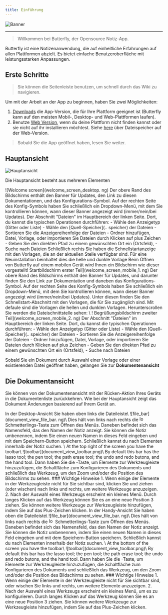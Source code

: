 ```yaml
---
title: Einführung
---
```



![Banner](/img/banner.png)

---

> Willkommen bei Butterfly, der Opensource Notiz-App.

Butterfly ist eine Notizenanwendung, die auf einheitliche Erfahrungen auf allen Plattformen abzielt. Es bietet einfache Benutzeroberfläche mit leistungsstarken Anpassungen.

## Erste Schritte

> Sie können die Seitenleiste benutzen, um schnell durch das Wiki zu navigieren.

Um mit der Arbeit an der App zu beginnen, haben Sie zwei Möglichkeiten:

1. [Downloads](/downloads) die App-Version, die für Ihre Plattform geeignet ist (Butterfly kann auf den meisten Mobil-, Desktop- und Web-Plattformen laufen).
2. Benutze [Web Version](https://web.butterfly.linwood.dev), wenn du deine Plattform nicht finden kannst oder sie nicht auf ihr installieren möchtest. Siehe [here](Storage#web) über Dateispeicher auf der Web-Version.

> Sobald Sie die App geöffnet haben, lesen Sie weiter.

## Hauptansicht

![Hauptansicht](main.png)

Die Hauptansicht besteht aus mehreren Elementen

<Tabs syncKey="platform">
    <TabItem label="Desktop">
        ![Welcome screen](welcome_screen_desktop. ng)
        Der obere Rand des Bildschirms enthält den Banner für Updates, den Link zu diesen Dokumentationen, und das <Gear className="inline-icon"/> Konfigurations-Symbol. Auf der rechten Seite des <Gear className="inline-icon"/> Konfig-Symbols haben Sie schließlich ein Dropdown-Menü, mit dem Sie kontrollieren können, wann dieser Banner angezeigt wird (immer/nein/bei Updates).
        Der Abschnitt "Dateien" im Hauptbereich der linken Seite. Dort, du kannst die typischen Operationen durchführen:
        - Wähle den Anzeigetyp (Gitter oder Liste)
        - Wähle den [Quell-Speicher](.. speicher) der Dateien
        - Sortieren Sie die Anzeigereihenfolge der Dateien
        - Ordner hinzufügen, Datei, Vorlage, oder importieren Sie Dateien durch Klicken auf <Plus className="inline-icon"/> plus Zeichen
        - Geben Sie den direkten Pfad zu einem gewünschten Ort ein (Ortsfeld),
        - Suche nach Dateien
        Schließlich rechts Sie haben die Schnellstartanzeige mit den Vorlagen, die an der aktuellen Stelle verfügbar sind. Für eine Neuinstallation beinhaltet dies die helle und dunkle Vorlage
    </TabItem>
    <TabItem label="Mobile">
        Beim Öffnen von Butterfly auf einem mobilen Gerät wird Ihnen ein Bildschirm wie dieser
        vorgestellt! Startbildschirm erster Teil](welcome_screen_mobile_1. ng)
        Der obere Rand des Bildschirms enthält den Banner für Updates, und darunter finden Sie den Link zur Dokumentation und daneben das <Gear className="inline-icon"/> Konfigurations-Symbol. Auf der rechten Seite des <Gear className="inline-icon"/> Konfig-Symbols haben Sie schließlich ein Dropdown-Menü, mit dem Sie kontrollieren können, wann dieser Banner angezeigt wird (immer/nein/bei Updates).
        Unter diesen finden Sie den Schnellstart-Abschnitt mit den Vorlagen, die für Sie zugänglich sind. Mit defaule sind die Vorlagen die hellen und dunklen Vorlagen.
        Herunterscrollen Sie werden die Dateischnittstelle sehen:
        \
        ! Begrüßungsbildschirm zweiter Teil](welcome_screen_mobile_2. ng)  
        Der Abschnitt "Dateien" im Hauptbereich der linken Seite. Dort, du kannst die typischen Operationen durchführen:
        - Wähle den Anzeigetyp (Gitter oder Liste)
        - Wähle den [Quell-Speicher](.. speicher) der Dateien
        - Sortieren Sie die Anzeigereihenfolge der Dateien
        - Ordner hinzufügen, Datei, Vorlage, oder importieren Sie Dateien durch Klicken auf <Plus className="inline-icon"/> plus Zeichen
        - Geben Sie den direkten Pfad zu einem gewünschten Ort ein (Ortsfeld),
        - Suche nach Dateien
 </TabItem>
</Tabs>

Sobald Sie ein Dokument durch Auswahl einer Vorlage oder einer existierenden Datei geöffnet haben, gelangen Sie zur **Dokumentenansicht**

## Die Dokumentansicht

Sie können von der Dokumentenansicht mit der Rücken-Aktion Ihres Geräts in die Dokumentenliste zurückkehren. Wie bei der Hauptansicht zeigt das Dokument Änderungen basierend auf Ihrem Gerät an.

<Tabs syncKey="platform">
    <TabItem label="Desktop">
  In der Desktop-Ansicht Sie haben oben links die Dateileiste\
  ![file_bar](document_view_file_bar. ng)\
  Dies hält von links nach rechts die <img alt="logo" src={logo.src} className="inline-icon" width="16"/> Schmetterlings-Taste zum Öffnen des Menüs. Daneben befindet sich das Namensfeld, das den Namen der Notiz anzeigt. Sie können die Notiz umbenennen, indem Sie einen neuen Namen in dieses Feld eingeben und mit dem <FloppyDisk className="inline-icon"/> Speichern-Button speichern. Schließlich kannst du <MagnifyingGlass className="inline-icon"/> nach Elementen innerhalb der Notiz suchen.
  \
  At the top right of the screen you have the toolbar\
  ![toolbar](document_view_toolbar.png)\
  By default this bar has the <ScribbleLoop className="inline-icon"/> lasso tool; the <Pen className="inline-icon"/> pen tool; the <Path className="inline-icon"/> path erase tool; the <ArrowCounterClockwise className="inline-icon"/> undo and <ArrowClockwise className="inline-icon"/> redo butons, and the <Hand className="inline-icon"/> hand tool. Dann haben Sie die <Plus className="inline-icon"/> -Taste, um Elemente zur Werkzeugleiste hinzuzufügen, die <Wrench className="inline-icon"/> Schaltfläche zum Konfigurieren des Dokuments und schließlich das <Lock className="inline-icon"/> Werkzeug, um den Zoom und/oder die Position des Bildschirms zu sehen.
  ### Wichtige Hinweise
  1. Wenn einige der Elemente in der Werkzeugleiste nicht für Sie sichtbar sind, klicken Sie und ziehen (oder wischen) nach links und rechts, um weitere Werkzeuge anzuzeigen.
  2. Nach der Auswahl eines Werkzeugs erscheint ein kleines Menü. Durch langes Klicken auf das Werkzeug können Sie es an eine neue Position
  3 ziehen. Sie können weitere Werkzeuge zur Werkzeugleiste hinzufügen, indem Sie auf das <Plus className="inline-icon"/> Plus-Zeichen klicken.
 </TabItem>
 <TabItem label="Mobile">
  In der Handy-Ansicht Sie haben oben die Dateileiste\
     ![file_bar](document_view_file_bar. ng)\
  Dies hält von links nach rechts die <img alt="logo" src={logo.src} class="inline-icon" width="16"/> Schmetterlings-Taste zum Öffnen des Menüs. Daneben befindet sich das Namensfeld, das den Namen der Notiz anzeigt. Sie können die Notiz umbenennen, indem Sie einen neuen Namen in dieses Feld eingeben und mit dem <FloppyDisk className="inline-icon"/> Speichern-Button speichern. Schließlich kannst du <MagnifyingGlass className="inline-icon"/> nach Elementen innerhalb der Notiz suchen.
  \
  At the bottom of the screen you have the toolbar\
  ![toolbar](document_view_toolbar.png)\
  By default this bar has the <ScribbleLoop className="inline-icon"/> lasso tool; the <Pen className="inline-icon" /> pen tool; the <Path className="inline-icon"/> path erase tool; the <ArrowCounterClockwise className="inline-icon"/> undo and <ArrowClockwise className="inline-icon"/> redo butons, and the <Hand className="inline-icon"/> hand tool. Dann haben Sie die <Plus className="inline-icon"/> -Taste, um Elemente zur Werkzeugleiste hinzuzufügen, die <Wrench className="inline-icon"/> Schaltfläche zum Konfigurieren des Dokuments und schließlich das <Lock className="inline-icon"/> Werkzeug, um den Zoom und/oder die Position des Bildschirms zu sehen.
  ### Wichtige Hinweise
  1. Wenn einige der Elemente in der Werkzeugleiste nicht für Sie sichtbar sind, oder wischen Sie links und rechts, um weitere Elemente anzuzeigen.
  2. Nach der Auswahl eines Werkzeugs erscheint ein kleines Menü, um es zu konfigurieren. Durch langes Klicken auf das Werkzeug können Sie es an eine neue Position
  3 ziehen. Sie können weitere Werkzeuge zur Werkzeugleiste hinzufügen, indem Sie auf das <Plus className="inline-icon"/> Plus-Zeichen klicken.
 </TabItem>
</Tabs>
